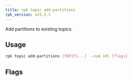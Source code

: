 ```yaml
---
title: rpk topic add-partitions
rpk_version: v23.2.1
---
```


<head>
  <meta name="title" content="rpk topic add-partitions | Redpanda Docs" />
  <meta name="description" content="rpk topic add-partitions" />
  <link rel="canonical" href="https://docs.redpanda.com/docs/reference/rpk/rpk-topic/rpk-topic-add-partitions/" />
</head>

Add partitions to existing topics.

## Usage

```bash
rpk topic add-partitions [TOPICS...] --num [#] [flags]
```

## Flags

<!--
[cols=",,",]
|===
|*Value* |*Type* |*Description*

|-f, --force |- |Force change the partition count in internal topics.
For example, the internal topic __consumer_offsets.

|-h, --help |- |Help for add-partitions.

|-n, --num |int |Number of partitions to add to each topic.

|--config |string |Redpanda or rpk config file; default search paths are
~/.config/rpk/rpk.yaml, $PWD, and /etc/redpanda/`redpanda.yaml`.

|-X, --config-opt |stringArray |Override rpk configuration settings; '-X
help' for detail or '-X list' for terser detail.

|--profile |string |rpk profile to use.

|-v, --verbose |- |Enable verbose logging.
|===

-->
